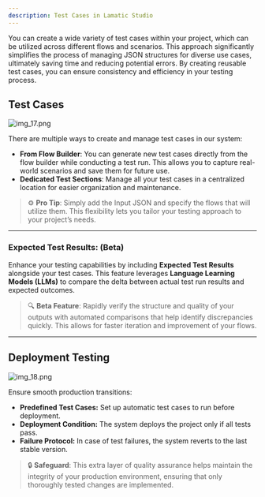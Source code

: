 ```yaml
---
description: Test Cases in Lamatic Studio
---
```


You can create a wide variety of test cases within your project, which can be utilized across different flows and scenarios. This approach significantly simplifies the process of managing JSON structures for diverse use cases, ultimately saving time and reducing potential errors. By creating reusable test cases, you can ensure consistency and efficiency in your testing process.

## **Test Cases**

![img_17.png](./img_17.png)

There are multiple ways to create and manage test cases in our system:

- **From Flow Builder**: You can generate new test cases directly from the flow builder while conducting a test run. This allows you to capture real-world scenarios and save them for future use.
- **Dedicated Test Sections**: Manage all your test cases in a centralized location for easier organization and maintenance.

> ⚙️ **Pro Tip**: Simply add the Input JSON and specify the flows that will utilize them. This flexibility lets you tailor your testing approach to your project’s needs.


---

### **Expected Test Results: (Beta)**

Enhance your testing capabilities by including **Expected Test Results** alongside your test cases. This feature leverages **Language Learning Models (LLMs)** to compare the delta between actual test run results and expected outcomes.

> 🔍 **Beta Feature**: Rapidly verify the structure and quality of your outputs with automated comparisons that help identify discrepancies quickly. This allows for faster iteration and improvement of your flows.

---

## Deployment Testing
![img_18.png](./img_18.png)

Ensure smooth production transitions:

- **Predefined Test Cases:** Set up automatic test cases to run before deployment.
- **Deployment Condition:** The system deploys the project only if all tests pass.
- **Failure Protocol:** In case of test failures, the system reverts to the last stable version.

> 🔒 **Safeguard**: This extra layer of quality assurance helps maintain the integrity of your production environment, ensuring that only thoroughly tested changes are implemented.